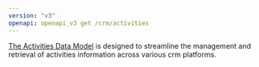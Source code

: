 ```yaml
---
version: "v3"
openapi: openapi_v3 get /crm/activities
---
```


[The Activities Data Model](https://docs.rootfi.dev/api-reference/activities/overview) is designed to streamline the management and retrieval of activities information across various crm platforms.
